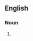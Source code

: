 {{also|allrounders|all rounders}}
==English==

===Noun===
{{head|en|noun plural form}}

# {{plural of|all-rounder|lang=en}}